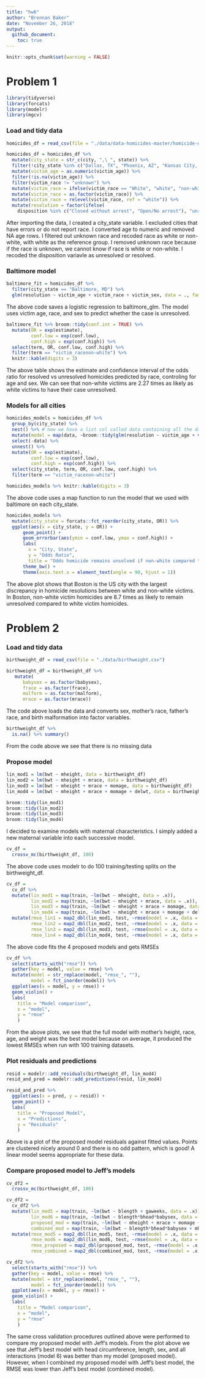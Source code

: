 ```yaml
---
title: "hw6"
author: "Brennan Baker"
date: "November 26, 2018"
output:
  github_document:
    toc: true
---
```


```r
knitr::opts_chunk$set(warning = FALSE)
```


# Problem 1

```r
library(tidyverse)
library(forcats)
library(modelr)
library(mgcv)
```

### Load and tidy data

```r
homicides_df = read_csv(file = "./data/data-homicides-master/homicide-data.csv", na = c("", "NA", "Unknown"))

homicides_df = homicides_df %>% 
  mutate(city_state = str_c(city, ",\ ", state)) %>% 
  filter(!city_state %in% c("Dallas, TX", "Phoenix, AZ", "Kansas City, MO", "Tulsa, AL")) %>% 
  mutate(victim_age = as.numeric(victim_age)) %>% 
  filter(!is.na(victim_age)) %>% 
  filter(victim_race != "unknown") %>% 
  mutate(victim_race = ifelse(victim_race == "White", "white", "non-white")) %>% 
  mutate(victim_race = as.factor(victim_race)) %>% 
  mutate(victim_race = relevel(victim_race, ref = "white")) %>% 
  mutate(resolution = factor(ifelse(
    disposition %in% c("Closed without arrest", "Open/No arrest"), "unresolved", "resolved")))
```

After importing the data, I created a city_state variable. I excluded cities that have errors or do not report race. I converted age to numeric and removed NA age rows. I filtered out unknown race and recoded race as white or non-white, with white as the reference group. I removed unknown race because if the race is unknown, we cannot know if race is white or non-white. I recoded the disposition variavle as unresolved or resolved.

### Baltimore model

```r
baltimore_fit = homicides_df %>%
  filter(city_state == "Baltimore, MD") %>% 
  glm(resolution ~ victim_age + victim_race + victim_sex, data = ., family = binomial())
```

The above code saves a logistic regression to baltimore_glm. The model uses victim age, race, and sex to predict whether the case is unresolved.

```r
baltimore_fit %>% broom::tidy(conf.int = TRUE) %>% 
  mutate(OR = exp(estimate),
         conf.low = exp(conf.low),
         conf.high = exp(conf.high)) %>% 
  select(term, OR, conf.low, conf.high) %>% 
  filter(term == "victim_racenon-white") %>% 
  knitr::kable(digits = 3)
```

The above table shows the estimate and confidence interval of the odds ratio for resolved vs unresolved homicides predicted by race, controling for age and sex. We can see that non-white victims are 2.27 times as likely as white victims to have their case unresolved. 

### Models for all cities

```r
homicides_models = homicides_df %>% 
  group_by(city_state) %>% 
  nest() %>% # now we have a list col called data containing all the data for each city state
  mutate(model = map(data, ~broom::tidy(glm(resolution ~ victim_age + victim_race + victim_sex, data = ., family = binomial()), conf.int = TRUE))) %>%
  select(-data) %>% 
  unnest() %>%
  mutate(OR = exp(estimate),
         conf.low = exp(conf.low),
         conf.high = exp(conf.high)) %>% 
  select(city_state, term, OR, conf.low, conf.high) %>%
  filter(term == "victim_racenon-white")

homicides_models %>% knitr::kable(digits = 3)
```

The above code uses a map function to run the model that we used with baltimore on each city_state.

```r
homicides_models %>% 
  mutate(city_state = forcats::fct_reorder(city_state, OR)) %>%
  ggplot(aes(x = city_state, y = OR)) + 
      geom_point() +
      geom_errorbar(aes(ymin = conf.low, ymax = conf.high)) +
      labs(
        x = "City, State",
        y = "Odds Ratio",
        title = "Odds homicide remains unsolved if non-white compared to white") +
      theme_bw() +
      theme(axis.text.x = element_text(angle = 90, hjust = 1))
```

The above plot shows that Boston is the US city with the largest discrepancy in homicide resolutions between white and non-white victims. In Boston, non-white victim homicides are 8.7 times as likely to remain unresolved compared to white victim homicides.

# Problem 2

### Load and tidy data

```r
birthweight_df = read_csv(file = "./data/birthweight.csv")

birthweight_df = birthweight_df %>% 
   mutate(
      babysex = as.factor(babysex),
      frace = as.factor(frace),
      malform = as.factor(malform),
      mrace = as.factor(mrace))
```

The code above loads the data and converts sex, mother's race, father's race, and birth malformation into factor variables.

```r
birthweight_df %>% 
  is.na() %>% summary()
```

From the code above we see that there is no missing data

### Propose model

```r
lin_mod1 = lm(bwt ~ mheight, data = birthweight_df)
lin_mod2 = lm(bwt ~ mheight + mrace, data = birthweight_df)
lin_mod3 = lm(bwt ~ mheight + mrace + momage, data = birthweight_df)
lin_mod4 = lm(bwt ~ mheight + mrace + momage + delwt, data = birthweight_df)

broom::tidy(lin_mod1)
broom::tidy(lin_mod2)
broom::tidy(lin_mod3)
broom::tidy(lin_mod4)
```

I decided to examine models with maternal characteristics. I simply added a new maternal variable into each successive model.


```r
cv_df = 
  crossv_mc(birthweight_df, 100)
```

The above code uses modelr to do 100 training/testing splits on the birthweight_df. 

```r
cv_df = 
  cv_df %>% 
  mutate(lin_mod1 = map(train, ~lm(bwt ~ mheight, data = .x)),
         lin_mod2 = map(train, ~lm(bwt ~ mheight + mrace, data = .x)),
         lin_mod3 = map(train, ~lm(bwt ~ mheight + mrace + momage, data = .x)),
         lin_mod4 = map(train, ~lm(bwt ~ mheight + mrace + momage + delwt, data = .x))) %>% 
  mutate(rmse_lin1 = map2_dbl(lin_mod1, test, ~rmse(model = .x, data = .y)),
         rmse_lin2 = map2_dbl(lin_mod2, test, ~rmse(model = .x, data = .y)),
         rmse_lin3 = map2_dbl(lin_mod3, test, ~rmse(model = .x, data = .y)),
         rmse_lin4 = map2_dbl(lin_mod4, test, ~rmse(model = .x, data = .y)))
```

The above code fits the 4 proposed models and gets RMSEs

```r
cv_df %>% 
  select(starts_with("rmse")) %>% 
  gather(key = model, value = rmse) %>% 
  mutate(model = str_replace(model, "rmse_", ""),
         model = fct_inorder(model)) %>% 
  ggplot(aes(x = model, y = rmse)) + 
  geom_violin() +
  labs(
    title = "Model comparison",
    x = "model",
    y = "rmse"
    ) 
```

From the above plots, we see that the full model with mother's height, race, age, and weight was the best model because on average, it produced the lowest RMSEs when run with 100 training datasets.

### Plot residuals and predictions


```r
resid = modelr::add_residuals(birthweight_df, lin_mod4)
resid_and_pred = modelr::add_predictions(resid, lin_mod4)

resid_and_pred %>% 
  ggplot(aes(x = pred, y = resid)) +
  geom_point() +
  labs(
    title = "Proposed Model",
    x = "Predictions",
    y = "Residuals"
    ) 
```
Above is a plot of the proposed model residuals against fitted values. Points are clustered nicely around 0 and there is no odd pattern, which is good! A linear model seems appropriate for these data.

### Compare proposed model to Jeff's models

```r

cv_df2 = 
  crossv_mc(birthweight_df, 100)

cv_df2 = 
  cv_df2 %>% 
  mutate(lin_mod5 = map(train, ~lm(bwt ~ blength + gaweeks, data = .x)),
         lin_mod6 = map(train, ~lm(bwt ~ blength*bhead*babysex, data = .x)),
         proposed_mod = map(train, ~lm(bwt ~ mheight + mrace + momage + delwt, data = .x)),
         combined_mod = map(train, ~lm(bwt ~ blength*bhead*babysex + mheight + mrace + momage + delwt, data = .x))) %>% 
  mutate(rmse_mod5 = map2_dbl(lin_mod5, test, ~rmse(model = .x, data = .y)),
         rmse_mod6 = map2_dbl(lin_mod6, test, ~rmse(model = .x, data = .y)),
         rmse_proposed = map2_dbl(proposed_mod, test, ~rmse(model = .x, data = .y)),
         rmse_combined = map2_dbl(combined_mod, test, ~rmse(model = .x, data = .y)))

cv_df2 %>% 
  select(starts_with("rmse")) %>% 
  gather(key = model, value = rmse) %>% 
  mutate(model = str_replace(model, "rmse_", ""),
         model = fct_inorder(model)) %>% 
  ggplot(aes(x = model, y = rmse)) + 
  geom_violin() +
  labs(
    title = "Model comparison",
    x = "model",
    y = "rmse"
    ) 
```

The same cross validation procedures outlined above were performed to compare my proposed model with Jeff's models. From the plot above we see that Jeff's best model with head circumference, length, sex, and all interactions (model 6) was better than my model (proposed model). However, when I combined my proposed model with Jeff's best model, the RMSE was lower than Jeff's best model (combined model).